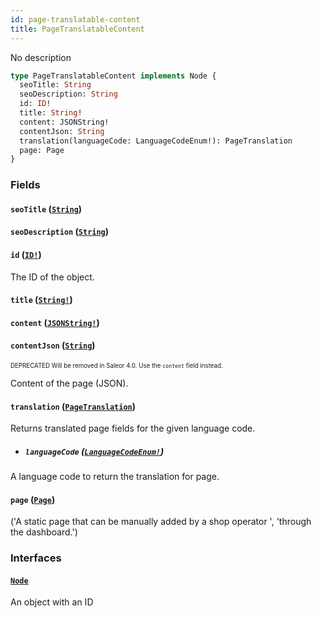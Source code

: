 ```yaml
---
id: page-translatable-content
title: PageTranslatableContent
---
```


No description

```graphql
type PageTranslatableContent implements Node {
  seoTitle: String
  seoDescription: String
  id: ID!
  title: String!
  content: JSONString!
  contentJson: String
  translation(languageCode: LanguageCodeEnum!): PageTranslation
  page: Page
}
```

### Fields

#### `seoTitle` ([`String`](/developer/api-reference/scalars/string.mdx))

#### `seoDescription` ([`String`](/developer/api-reference/scalars/string.mdx))

#### `id` ([`ID!`](/developer/api-reference/scalars/id.mdx))

The ID of the object.

#### `title` ([`String!`](/developer/api-reference/scalars/string.mdx))

#### `content` ([`JSONString!`](/developer/api-reference/scalars/json-string.mdx))

#### `contentJson` ([`String`](/developer/api-reference/scalars/string.mdx))

<sub><sup><span className="deprecatedTag">DEPRECATED</span> Will be removed in Saleor 4.0. Use the `content` field instead.</sup></sub>

Content of the page (JSON).

#### `translation` ([`PageTranslation`](/developer/api-reference/objects/page-translation.mdx))

Returns translated page fields for the given language code.

- ##### `languageCode` ([`LanguageCodeEnum!`](/developer/api-reference/enums/language-code-enum.mdx))

A language code to return the translation for page.

#### `page` ([`Page`](/developer/api-reference/objects/page.mdx))

('A static page that can be manually added by a shop operator ', 'through the dashboard.')

### Interfaces

#### [`Node`](/developer/api-reference/interfaces/node.mdx)

An object with an ID
